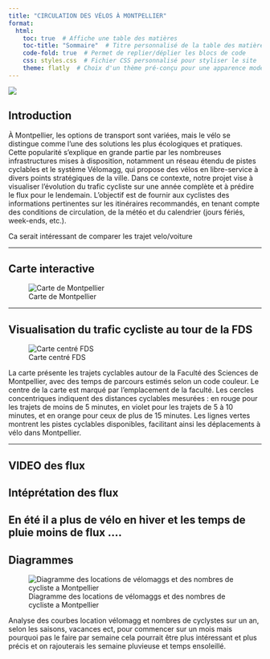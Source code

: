 ```yaml
---
title: "CIRCULATION DES VÉLOS À MONTPELLIER"
format:
  html:
    toc: true  # Affiche une table des matières
    toc-title: "Sommaire"  # Titre personnalisé de la table des matières
    code-fold: true  # Permet de replier/déplier les blocs de code
    css: styles.css  # Fichier CSS personnalisé pour styliser le site
    theme: flatly  # Choix d'un thème pré-conçu pour une apparence moderne
---
```


![ ](https://static.actu.fr/uploads/2020/09/montpellier-velo-piste-cyclable-960x640.jpg)

## Introduction

À Montpellier, les options de transport sont variées, mais le vélo se distingue comme l'une des solutions les plus écologiques et pratiques. Cette popularité s'explique en grande partie par les nombreuses infrastructures mises à disposition, notamment un réseau étendu de pistes cyclables et le système Vélomagg, qui propose des vélos en libre-service à divers points stratégiques de la ville. Dans ce contexte, notre projet vise à visualiser l'évolution du trafic cycliste sur une année complète et à prédire le flux pour le lendemain. L'objectif est de fournir aux cyclistes des informations pertinentes sur les itinéraires recommandés, en tenant compte des conditions de circulation, de la météo et du calendrier (jours fériés, week-ends, etc.).

Ca serait intéressant de comparer les trajet velo/voiture

---

## Carte interactive  

![Carte de Montpellier ](https://raw.githubusercontent.com/coralieromani/PROJET_2024/refs/heads/main/docs/Images/CARTE%20MONTPELLIER.png)


---

## Visualisation du trafic cycliste au tour de la FDS

![Carte centré FDS](https://raw.githubusercontent.com/coralieromani/PROJET_2024/refs/heads/main/docs/Images/CarteMTPcentreFDS.png)

La carte présente les trajets cyclables autour de la Faculté des Sciences de Montpellier, avec des temps de parcours estimés selon un code couleur. Le centre de la carte est marqué par l'emplacement de la faculté. Les cercles concentriques indiquent des distances cyclables mesurées : en rouge pour les trajets de moins de 5 minutes, en violet pour les trajets de 5 à 10 minutes, et en orange pour ceux de plus de 15 minutes. Les lignes vertes montrent les pistes cyclables disponibles, facilitant ainsi les déplacements à vélo dans Montpellier.

---

## VIDEO des flux 

## Intéprétation des flux 
En été il a plus de vélo en hiver et les temps de pluie moins de flux ....
---
## Diagrammes
![Diagramme des locations de vélomaggs et des nombres de cycliste a Montpellier ](https://raw.githubusercontent.com/coralieromani/PROJET_2024/refs/heads/main/docs/Images/Diagrammecyclistesvelomaag.png)

Analyse des courbes location vélomagg et nombres de cyclystes sur un an, selon les saisons, vacances ect, pour commencer sur un mois mais pourquoi pas le faire par semaine cela pourrait être plus intéressant et plus précis et on rajouterais les semaine pluvieuse et temps ensoleillé.  

